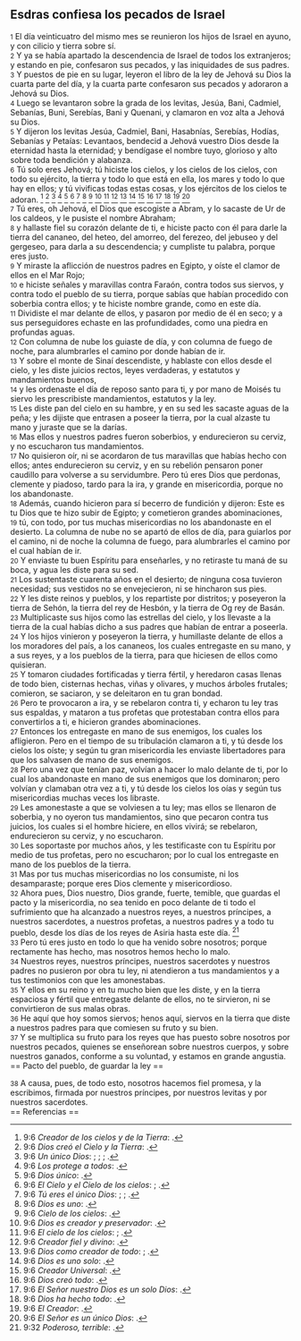 == Esdras confiesa los pecados de Israel ==

{{anchor|1}} <small>1</small> El día veinticuatro del mismo mes se reunieron los hijos de Israel en ayuno, y con cilicio y tierra sobre sí.<br>
{{anchor|2}} <small>2</small> Y ya se había apartado la descendencia de Israel de todos los extranjeros; y estando en pie, confesaron sus pecados, y las iniquidades de sus padres.<br>
{{anchor|3}} <small>3</small> Y puestos de pie en su lugar, leyeron el libro de la ley de Jehová su Dios la cuarta parte del día, y la cuarta parte confesaron sus pecados y adoraron a Jehová su Dios.<br>
{{anchor|4}} <small>4</small> Luego se levantaron sobre la grada de los levitas, Jesúa, Bani, Cadmiel, Sebanías, Buni, Serebías, Bani y Quenani, y clamaron en voz alta a Jehová su Dios.<br>
{{anchor|5}} <small>5</small> Y dijeron los levitas Jesúa, Cadmiel, Bani, Hasabnías, Serebías, Hodías, Sebanías y Petaías: Levantaos, bendecid a Jehová vuestro Dios desde la eternidad hasta la eternidad; y bendígase el nombre tuyo, glorioso y alto sobre toda bendición y alabanza.<br>
{{anchor|6}} <small>6</small> Tú solo eres Jehová; tú hiciste los cielos, y los cielos de los cielos, con todo su ejército, la tierra y todo lo que está en ella, los mares y todo lo que hay en ellos; y tú vivificas todas estas cosas, y los ejércitos de los cielos te adoran. <ref>9:6 ''Creador de los cielos y de la Tierra'': {{lib|LU|128|1|10}}.</ref> <ref>9:6 ''Dios creó el Cielo y la Tierra'': {{lib|LU|92|6|6}}.</ref> <ref>9:6 ''Un único Dios'': {{lib|LU|131|10|2}}; {{lib|LU|131|10|2}}; {{lib|LU|92|5|8}}; {{lib|LU|92|6|6}}.</ref> <ref>9:6 ''Los protege a todos'': {{lib|LU|4|1|5}}.</ref> <ref>9:6 ''Dios único'': {{lib|LU|45|4|8}}.</ref> <ref>9:6 ''El Cielo y el Cielo de los cielos'': {{lib|LU|48|6|12}}; {{lib|LU|48|6|12}}.</ref> <ref>9:6 ''Tú eres el único Dios'': {{lib|LU|1|0|1}}; {{lib|LU|1|0|1}}; {{lib|LU|1|0|1}}.</ref> <ref>9:6 ''Dios es uno'': {{lib|LU|56|4|4}}.</ref> <ref>9:6 ''Cielo de los cielos'': {{lib|LU|181|1|2}}.</ref> <ref>9:6 ''Dios es creador y preservador'': {{lib|LU|131|2|7}}.</ref> <ref>9:6 ''El cielo de los cielos'': {{lib|LU|2|1|1}}; {{lib|LU|3|1|2}}.</ref> <ref>9:6 ''Creador fiel y divino'': {{lib|LU|2|1|2}}.</ref> <ref>9:6 ''Dios como creador de todo'': {{lib|LU|0|2|9}}; {{lib|LU|95|5|9}}.</ref> <ref>9:6 ''Dios es uno solo'': {{lib|LU|1|7|6}}.</ref> <ref>9:6 ''Creador Universal'': {{lib|LU|142|3|7}}.</ref> <ref>9:6 ''Dios creó todo'': {{lib|LU|131|2|2}}.</ref> <ref>9:6 ''El Señor nuestro Dios es un solo Dios'': {{lib|LU|10|7|1}}.</ref> <ref>9:6 ''Dios ha hecho todo'': {{lib|LU|6|1|3}}.</ref> <ref>9:6 ''El Creador'': {{lib|LU|131|10|6}}.</ref> <ref>9:6 ''El Señor es un único Dios'': {{lib|LU|96|5|5}}.</ref><br>
{{anchor|7}} <small>7</small> Tú eres, oh Jehová, el Dios que escogiste a Abram, y lo sacaste de Ur de los caldeos, y le pusiste el nombre Abraham;<br>
{{anchor|8}} <small>8</small> y hallaste fiel su corazón delante de ti, e hiciste pacto con él para darle la tierra del cananeo, del heteo, del amorreo, del ferezeo, del jebuseo y del gergeseo, para darla a su descendencia; y cumpliste tu palabra, porque eres justo.<br>
{{anchor|9}} <small>9</small> Y miraste la aflicción de nuestros padres en Egipto, y oíste el clamor de ellos en el Mar Rojo;<br>
{{anchor|10}} <small>10</small> e hiciste señales y maravillas contra Faraón, contra todos sus siervos, y contra todo el pueblo de su tierra, porque sabías que habían procedido con soberbia contra ellos; y te hiciste nombre grande, como en este día.<br>
{{anchor|11}} <small>11</small> Dividiste el mar delante de ellos, y pasaron por medio de él en seco; y a sus perseguidores echaste en las profundidades, como una piedra en profundas aguas.<br>
{{anchor|12}} <small>12</small> Con columna de nube los guiaste de día, y con columna de fuego de noche, para alumbrarles el camino por donde habían de ir.<br>
{{anchor|13}} <small>13</small> Y sobre el monte de Sinaí descendiste, y hablaste con ellos desde el cielo, y les diste juicios rectos, leyes verdaderas, y estatutos y mandamientos buenos,<br>
{{anchor|14}} <small>14</small> y les ordenaste el día de reposo santo para ti, y por mano de Moisés tu siervo les prescribiste mandamientos, estatutos y la ley.<br>
{{anchor|15}} <small>15</small> Les diste pan del cielo en su hambre, y en su sed les sacaste aguas de la peña; y les dijiste que entrasen a poseer la tierra, por la cual alzaste tu mano y juraste que se la darías.<br>
{{anchor|16}} <small>16</small> Mas ellos y nuestros padres fueron soberbios, y endurecieron su cerviz, y no escucharon tus mandamientos.<br>
{{anchor|17}} <small>17</small> No quisieron oír, ni se acordaron de tus maravillas que habías hecho con ellos; antes endurecieron su cerviz, y en su rebelión pensaron poner caudillo para volverse a su servidumbre. Pero tú eres Dios que perdonas, clemente y piadoso, tardo para la ira, y grande en misericordia, porque no los abandonaste.<br>
{{anchor|18}} <small>18</small> Además, cuando hicieron para sí becerro de fundición y dijeron: Este es tu Dios que te hizo subir de Egipto; y cometieron grandes abominaciones,<br>
{{anchor|19}} <small>19</small> tú, con todo, por tus muchas misericordias no los abandonaste en el desierto. La columna de nube no se apartó de ellos de día, para guiarlos por el camino, ni de noche la columna de fuego, para alumbrarles el camino por el cual habían de ir.<br>
{{anchor|20}} <small>20</small> Y enviaste tu buen Espíritu para enseñarles, y no retiraste tu maná de su boca, y agua les diste para su sed.<br>
{{anchor|21}} <small>21</small> Los sustentaste cuarenta años en el desierto; de ninguna cosa tuvieron necesidad; sus vestidos no se envejecieron, ni se hincharon sus pies.<br>
{{anchor|22}} <small>22</small> Y les diste reinos y pueblos, y los repartiste por distritos; y poseyeron la tierra de Sehón, la tierra del rey de Hesbón, y la tierra de Og rey de Basán.<br>
{{anchor|23}} <small>23</small> Multiplicaste sus hijos como las estrellas del cielo, y los llevaste a la tierra de la cual habías dicho a sus padres que habían de entrar a poseerla.<br>
{{anchor|24}} <small>24</small> Y los hijos vinieron y poseyeron la tierra, y humillaste delante de ellos a los moradores del país, a los cananeos, los cuales entregaste en su mano, y a sus reyes, y a los pueblos de la tierra, para que hiciesen de ellos como quisieran.<br>
{{anchor|25}} <small>25</small> Y tomaron ciudades fortificadas y tierra fértil, y heredaron casas llenas de todo bien, cisternas hechas, viñas y olivares, y muchos árboles frutales; comieron, se saciaron, y se deleitaron en tu gran bondad.<br>
{{anchor|26}} <small>26</small> Pero te provocaron a ira, y se rebelaron contra ti, y echaron tu ley tras sus espaldas, y mataron a tus profetas que protestaban contra ellos para convertirlos a ti, e hicieron grandes abominaciones.<br>
{{anchor|27}} <small>27</small> Entonces los entregaste en mano de sus enemigos, los cuales los afligieron. Pero en el tiempo de su tribulación clamaron a ti, y tú desde los cielos los oíste; y según tu gran misericordia les enviaste libertadores para que los salvasen de mano de sus enemigos.<br>
{{anchor|28}} <small>28</small> Pero una vez que tenían paz, volvían a hacer lo malo delante de ti, por lo cual los abandonaste en mano de sus enemigos que los dominaron; pero volvían y clamaban otra vez a ti, y tú desde los cielos los oías y según tus misericordias muchas veces los libraste.<br>
{{anchor|29}} <small>29</small> Les amonestaste a que se volviesen a tu ley; mas ellos se llenaron de soberbia, y no oyeron tus mandamientos, sino que pecaron contra tus juicios, los cuales si el hombre hiciere, en ellos vivirá; se rebelaron, endurecieron su cerviz, y no escucharon.<br>
{{anchor|30}} <small>30</small> Les soportaste por muchos años, y les testificaste con tu Espíritu por medio de tus profetas, pero no escucharon; por lo cual los entregaste en mano de los pueblos de la tierra.<br>
{{anchor|31}} <small>31</small> Mas por tus muchas misericordias no los consumiste, ni los desamparaste; porque eres Dios clemente y misericordioso.<br>
{{anchor|32}} <small>32</small> Ahora pues, Dios nuestro, Dios grande, fuerte, temible, que guardas el pacto y la misericordia, no sea tenido en poco delante de ti todo el sufrimiento que ha alcanzado a nuestros reyes, a nuestros príncipes, a nuestros sacerdotes, a nuestros profetas, a nuestros padres y a todo tu pueblo, desde los días de los reyes de Asiria hasta este día. <ref>9:32 ''Poderoso, terrible'': {{lib|LU|96|4|5}}.</ref><br>
{{anchor|33}} <small>33</small> Pero tú eres justo en todo lo que ha venido sobre nosotros; porque rectamente has hecho, mas nosotros hemos hecho lo malo.<br>
{{anchor|34}} <small>34</small> Nuestros reyes, nuestros príncipes, nuestros sacerdotes y nuestros padres no pusieron por obra tu ley, ni atendieron a tus mandamientos y a tus testimonios con que les amonestabas.<br>
{{anchor|35}} <small>35</small> Y ellos en su reino y en tu mucho bien que les diste, y en la tierra espaciosa y fértil que entregaste delante de ellos, no te sirvieron, ni se convirtieron de sus malas obras.<br>
{{anchor|36}} <small>36</small> He aquí que hoy somos siervos; henos aquí, siervos en la tierra que diste a nuestros padres para que comiesen su fruto y su bien.<br>
{{anchor|37}} <small>37</small> Y se multiplica su fruto para los reyes que has puesto sobre nosotros por nuestros pecados, quienes se enseñorean sobre nuestros cuerpos, y sobre nuestros ganados, conforme a su voluntad, y estamos en grande angustia.<br>
== Pacto del pueblo, de guardar la ley ==

{{anchor|38}} <small>38</small> A causa, pues, de todo esto, nosotros hacemos fiel promesa, y la escribimos, firmada por nuestros príncipes, por nuestros levitas y por nuestros sacerdotes.<br>
== Referencias ==

<references />
